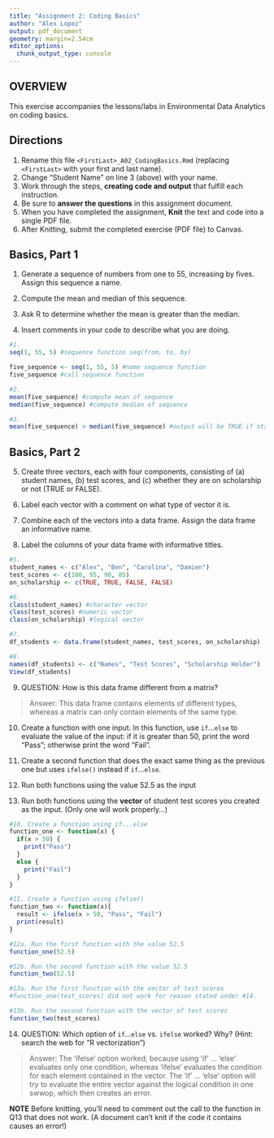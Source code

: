 ```yaml
---
title: "Assignment 2: Coding Basics"
author: "Alex Lopez"
output: pdf_document
geometry: margin=2.54cm
editor_options: 
  chunk_output_type: console
---
```


## OVERVIEW

This exercise accompanies the lessons/labs in Environmental Data Analytics on coding basics.

## Directions

1.  Rename this file `<FirstLast>_A02_CodingBasics.Rmd` (replacing `<FirstLast>` with your first and last name).
2.  Change "Student Name" on line 3 (above) with your name.
3.  Work through the steps, **creating code and output** that fulfill each instruction.
4.  Be sure to **answer the questions** in this assignment document.
5.  When you have completed the assignment, **Knit** the text and code into a single PDF file.
6.  After Knitting, submit the completed exercise (PDF file) to Canvas.

## Basics, Part 1

1.  Generate a sequence of numbers from one to 55, increasing by fives. Assign this sequence a name.

2.  Compute the mean and median of this sequence.

3.  Ask R to determine whether the mean is greater than the median.

4.  Insert comments in your code to describe what you are doing.

```r
#1.
seq(1, 55, 5) #sequence function seq(from, to, by)

five_sequence <- seq(1, 55, 5) #name sequence function
five_sequence #call sequence function

#2. 
mean(five_sequence) #compute mean of sequence
median(five_sequence) #compute median of sequence

#3. 
mean(five_sequence) > median(five_sequence) #output will be TRUE if statement is true, FALSE if statement is false
```

## Basics, Part 2

5.  Create three vectors, each with four components, consisting of (a) student names, (b) test scores, and (c) whether they are on scholarship or not (TRUE or FALSE).

6.  Label each vector with a comment on what type of vector it is.

7.  Combine each of the vectors into a data frame. Assign the data frame an informative name.

8.  Label the columns of your data frame with informative titles.

```r
#5.
student_names <- c("Alex", "Ben", "Carolina", "Damien")
test_scores <- c(100, 95, 90, 85)
on_scholarship <- c(TRUE, TRUE, FALSE, FALSE)

#6.
class(student_names) #character vector
class(test_scores) #numeric vector
class(on_scholarship) #logical vector

#7.
df_students <- data.frame(student_names, test_scores, on_scholarship)

#8.
names(df_students) <- c("Names", "Test Scores", "Scholarship Holder")
View(df_students)

```

9.  QUESTION: How is this data frame different from a matrix?

> Answer: This data frame contains elements of different types, whereas a matrix can only contain elements of the same type.

10. Create a function with one input. In this function, use `if`...`else` to evaluate the value of the input: if it is greater than 50, print the word "Pass"; otherwise print the word "Fail". 

11. Create a second function that does the exact same thing as the previous one but uses `ifelse()` instead if `if`...`else `. 

12. Run both functions using the value 52.5 as the input

13. Run both functions using the **vector** of student test scores you created as the input. (Only one will work properly...)

```r
#10. Create a function using if...else
function_one <- function(x) {
  if(x > 50) {
    print("Pass")
  } 
  else {
    print("Fail")
  }
}

#11. Create a function using ifelse()
function_two <- function(x){
  result <- ifelse(x > 50, "Pass", "Fail")
  print(result)
}

#12a. Run the first function with the value 52.5
function_one(52.5)

#12b. Run the second function with the value 52.5
function_two(52.5)

#13a. Run the first function with the vector of test scores
#function_one(test_scores) did not work for reason stated under #14.

#13b. Run the second function with the vector of test scores
function_two(test_scores)
```

14. QUESTION: Which option of `if`...`else` vs. `ifelse` worked? Why? (Hint: search the web for "R vectorization")

> Answer: The 'ifelse' option worked, because using 'if' ... 'else' evaluates only one condition, whereas 'ifelse' evaluates the condition for each element contained in the vector. The 'if' ... 'else' option will try to evaluate the entire vector against the logical condition in one swwop, which then creates an error.


**NOTE** Before knitting, you'll need to comment out the call to the function in Q13 that does not work. (A document can't knit if the code it contains causes an error!)